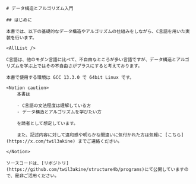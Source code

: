 
<Layout>

	# データ構造とアルゴリズム入門

	## はじめに

	本書では、以下の基礎的なデータ構造やアルゴリズムの仕組みをしながら、C言語を用いた実装を行います。

	<AllList />

	C言語は、他のモダン言語に比べて、不自由なところが多い言語ですが、データ構造とアルゴリズムを学ぶ上ではその不自由さがプラスにすると考えております。

	本書で使用する環境は GCC 13.3.0 で 64bit Linux です。

	<Notion caution>
		本書は

		- C言語の文法程度は理解している方
		- データ構造とアルゴリズムを学びたい方

		を読者として想定しています。

		また、記述内容に対して違和感や明らかな間違いに気付かれた方は気軽に [こちら](https://x.com/twil3akine) までご連絡ください。
		
	</Notion>

	ソースコードは、[リポジトリ](https://github.com/twil3akine/structure4b/programs)にて公開していますので、是非ご活用ください。

</Layout>